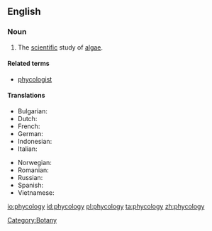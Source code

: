 ==English==
{{wikipedia}}

===Noun===
{{en-noun|-}}

# The [[scientific]] study of [[algae]].

====Related terms====
* [[phycologist]]

====Translations====
{{trans-top|the study of algae}}
* Bulgarian: {{t|bg|алгология|sc=Cyrl}}
* Dutch: {{t|nl|fycologie|f}}
* French: {{t+|fr|phycologie}}
* German: {{t+|de|Phykologie|f}}
* Indonesian: {{t|id|fikologi}}
* Italian: {{t|it|algologia|f}}
{{trans-mid}}
* Norwegian: {{t|no|fykologi}}
* Romanian: {{t|ro|ficologie|f}}
* Russian: {{t|ru|альгология||m|sc=Cyrl}}
* Spanish: {{t+|es|ficología|f}}
* Vietnamese: {{t+|vi|thuộc tảo|xs=Vietnamese}}
{{trans-bottom}}

[[Category:Botany]]

[[io:phycology]]
[[id:phycology]]
[[pl:phycology]]
[[ta:phycology]]
[[zh:phycology]]